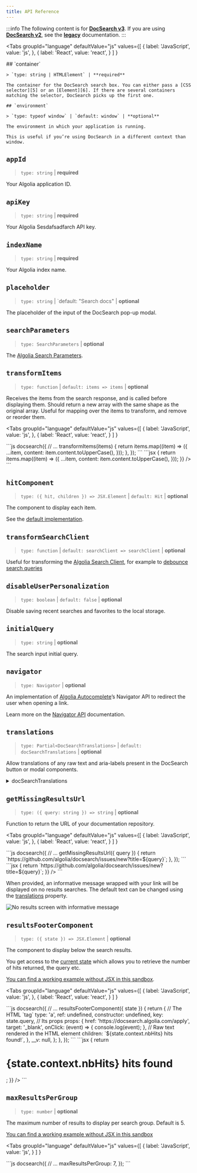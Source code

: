 ```yaml
---
title: API Reference
---
```



:::info
The following content is for [**DocSearch v3**](https://github.com/algolia/docsearch/). If you are using [**DocSearch v2**](https://github.com/algolia/docsearch/tree/master), see the [**legacy**](/docs/legacy/dropdown) documentation.
:::

<Tabs
  groupId="language"
  defaultValue="js"
  values={[
   { label: 'JavaScript', value: 'js', },
   { label: 'React', value: 'react', }
  ]
  }
>
  <TabItem value="js">
    ## `container`

    > `type: string | HTMLElement` | **required**

    The container for the DocSearch search box. You can either pass a [CSS selector][5] or an [Element][6]. If there are several containers matching the selector, DocSearch picks up the first one.

    ## `environment`

    > `type: typeof window` | `default: window` | **optional**

    The environment in which your application is running.

    This is useful if you’re using DocSearch in a different context than window.
  </TabItem>
</Tabs>


## `appId`

> `type: string` | **required**

Your Algolia application ID.

## `apiKey`

> `type: string` | **required**

Your Algolia Sesdafsadfarch API key.

## `indexName`

> `type: string` | **required**

Your Algolia index name.

## `placeholder`

> `type: string` | \`default: "Search docs" | **optional**

The placeholder of the input of the DocSearch pop-up modal.

## `searchParameters`

> `type: SearchParameters` | **optional**

The [Algolia Search Parameters](https://www.algolia.com/doc/api-reference/search-api-parameters/).

## `transformItems`

> `type: function` | `default: items => items` | **optional**

Receives the items from the search response, and is called before displaying them. Should return a new array with the same shape as the original array. Useful for mapping over the items to transform, and remove or reorder them.

<Tabs
  groupId="language"
  defaultValue="js"
  values={[
   { label: 'JavaScript', value: 'js', },
   { label: 'React', value: 'react', }
  ]
  }
>
  <TabItem value="js">
    ```js
    docsearch({
      // ...
      transformItems(items) {
        return items.map((item) => ({
          ...item,
          content: item.content.toUpperCase(),
        }));
      },
    });
    ```
  </TabItem>

  <TabItem value="react">
    ```jsx
    <DocSearch
      // ...
      transformItems={(items) => {
        return items.map((item) => ({
          ...item,
          content: item.content.toUpperCase(),
        }));
      }}
    />
    ```
  </TabItem>
</Tabs>


## `hitComponent`

> `type: ({ hit, children }) => JSX.Element` | `default: Hit` | **optional**

The component to display each item.

See the [default implementation](https://github.com/algolia/docsearch/blob/main/packages/docsearch-react/src/Hit.tsx).

## `transformSearchClient`

> `type: function` | `default: searchClient => searchClient` | **optional**

Useful for transforming the [Algolia Search Client](https://www.algolia.com/doc/api-client/getting-started/what-is-the-api-client/javascript/?client=javascript), for example to [debounce search queries](https://codesandbox.io/s/docsearch-v3-debounced-search-gnx87)

## `disableUserPersonalization`

> `type: boolean` | `default: false` | **optional**

Disable saving recent searches and favorites to the local storage.

## `initialQuery`

> `type: string` | **optional**

The search input initial query.

## `navigator`

> `type: Navigator` | **optional**

An implementation of [Algolia Autocomplete](https://www.algolia.com/doc/ui-libraries/autocomplete/introduction/what-is-autocomplete/)’s Navigator API to redirect the user when opening a link.

Learn more on the [Navigator API](https://www.algolia.com/doc/ui-libraries/autocomplete/core-concepts/keyboard-navigation/) documentation.

## `translations`

> `type: Partial<DocSearchTranslations>` | `default: docSearchTranslations` | **optional**

Allow translations of any raw text and aria-labels present in the DocSearch button or modal components.

<details>
  <summary>docSearchTranslations</summary>

  <div>
    ```ts
    const translations: DocSearchTranslations = {
      button: {
        buttonText: 'Search',
        buttonAriaLabel: 'Search',
      },
      modal: {
        searchBox: {
          resetButtonTitle: 'Clear the query',
          resetButtonAriaLabel: 'Clear the query',
          cancelButtonText: 'Cancel',
          cancelButtonAriaLabel: 'Cancel',
        },
        startScreen: {
          recentSearchesTitle: 'Recent',
          noRecentSearchesText: 'No recent searches',
          saveRecentSearchButtonTitle: 'Save this search',
          removeRecentSearchButtonTitle: 'Remove this search from history',
          favoriteSearchesTitle: 'Favorite',
          removeFavoriteSearchButtonTitle: 'Remove this search from favorites',
        },
        errorScreen: {
          titleText: 'Unable to fetch results',
          helpText: 'You might want to check your network connection.',
        },
        footer: {
          selectText: 'to select',
          selectKeyAriaLabel: 'Enter key',
          navigateText: 'to navigate',
          navigateUpKeyAriaLabel: 'Arrow up',
          navigateDownKeyAriaLabel: 'Arrow down',
          closeText: 'to close',
          closeKeyAriaLabel: 'Escape key',
          searchByText: 'Search by',
        },
        noResultsScreen: {
          noResultsText: 'No results for',
          suggestedQueryText: 'Try searching for',
          reportMissingResultsText: 'Believe this query should return results?',
          reportMissingResultsLinkText: 'Let us know.',
        },
      },
    };
    ```
  </div>
</details>


## `getMissingResultsUrl`

> `type: ({ query: string }) => string` | **optional**

Function to return the URL of your documentation repository.

<Tabs
  groupId="language"
  defaultValue="js"
  values={[
   { label: 'JavaScript', value: 'js', },
   { label: 'React', value: 'react', }
  ]
  }
>
  <TabItem value="js">
    ```js
    docsearch({
      // ...
      getMissingResultsUrl({ query }) {
        return `https://github.com/algolia/docsearch/issues/new?title=${query}`;
      },
    });
    ```
  </TabItem>

  <TabItem value="react">
    ```jsx
    <DocSearch
      // ...
      getMissingResultsUrl={({ query }) => {
        return `https://github.com/algolia/docsearch/issues/new?title=${query}`;
      }}
    />
    ```
  </TabItem>
</Tabs>


When provided, an informative message wrapped with your link will be displayed on no results searches. The default text can be changed using the [translations](#translations) property.

<div className="uil-ta-center">
  <img src={useBaseUrl('img/assets/noResultsScreen.png')} alt="No results screen with informative message" />
</div>


## `resultsFooterComponent`

> `type: ({ state }) => JSX.Element` | **optional**

The component to display below the search results.

You get access to the [current state](https://github.com/algolia/autocomplete/blob/next/packages/autocomplete-core/src/types/AutocompleteState.ts) which allows you to retrieve the number of hits returned, the query etc.

[You can find a working example without JSX in this sandbox](https://codesandbox.io/s/docsearch-v3-resultsfootercomponent-without-jsx-jperd5).

<Tabs
  groupId="language"
  defaultValue="js"
  values={[
   { label: 'JavaScript', value: 'js', },
   { label: 'React', value: 'react', }
  ]
  }
>
  <TabItem value="js">
    ```js
    docsearch({
      // ...
      resultsFooterComponent({ state }) {
        return {
          // The HTML `tag`
          type: 'a',
          ref: undefined,
          constructor: undefined,
          key: state.query,
          // Its props
          props: {
            href: 'https://docsearch.algolia.com/apply',
            target: '_blank',
            onClick: (event) => {
              console.log(event);
            },
            // Raw text rendered in the HTML element
            children: `${state.context.nbHits} hits found!`,
          },
          __v: null,
        };
      },
    });
    ```
  </TabItem>

  <TabItem value="react">
    ```jsx
    <DocSearch
      // ...
      resultsFooterComponent={({ state }) => {
        return <h1>{state.context.nbHits} hits found</h1>;
      }}
    />
    ```
  </TabItem>
</Tabs>


## `maxResultsPerGroup`

> `type: number` | **optional**

The maximum number of results to display per search group. Default is 5.

[You can find a working example without JSX in this sandbox](https://codesandbox.io/s/docsearch-v3-maxresultspergroup-without-jsx-ct9m22?file=/src/index.js)

<Tabs
  groupId="language"
  defaultValue="js"
  values={[
   { label: 'JavaScript', value: 'js', }
  ]
  }
>
  <TabItem value="js">
    ```js
    docsearch({
      // ...
      maxResultsPerGroup: 7,
    });
    ```
  </TabItem>
</Tabs>



